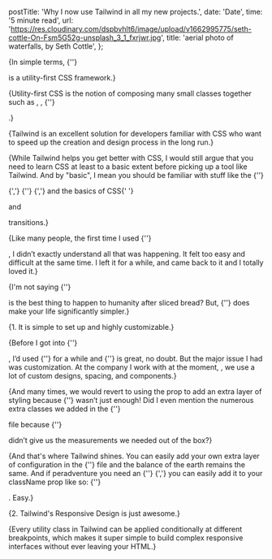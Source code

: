 
  postTitle: 'Why I now use Tailwind in all my new projects.',
  date: 'Date',
  time: '5 minute read',
  url: 'https://res.cloudinary.com/dspbvhlt6/image/upload/v1662995775/seth-cottle-On-Fsm5G52g-unsplash_3_1_fxrjwr.jpg',
  title: 'aerial photo of waterfalls, by Seth Cottle',
};

<InfoNote note="Tailwind CSS is awesome!" />

{<Text>In simple terms, {''}

<ExternalUrl href='https://tailwindcss.com/' text='Tailwindcss' /> is a
utility-first CSS framework.</Text>}

{<Text>Utility-first CSS is the notion of composing many small classes together
such as <BoldText text='flex' />, <BoldText text='pt-4' />, {''}

<BoldText text='text-center' />.</Text>}

{<Text>Tailwind is an excellent solution for developers familiar with CSS who
want to speed up the creation and design process in the long run.</Text>}

{<Text>While Tailwind helps you get better with CSS, I would still argue that
you need to learn CSS at least to a basic extent before picking up a tool like
Tailwind. And by "basic", I mean you should be familiar with stuff like the {''}

<ExternalUrl
  href="https://developer.mozilla.org/en-US/docs/Learn/CSS/Building_blocks/The_box_model"
  text="box-model"
/>
{','} {''}
<ExternalUrl
  href="https://developer.mozilla.org/en-US/docs/Web/CSS/CSS_Flexible_Box_Layout/Basic_Concepts_of_Flexbox"
  text="using flexbox"
/>
{','} and the basics of CSS{' '}

<ExternalUrl
  href="https://developer.mozilla.org/en-US/docs/Web/CSS/CSS_Animations/Using_CSS_animations"
  text="animations"
/> and <ExternalUrl
  href="https://developer.mozilla.org/en-US/docs/Web/CSS/CSS_Transitions/Using_CSS_transitions"
  text="transitions"
/>

transitions.</Text>}

<DangerNote note="I do not think it’s such a great idea to use Tailwind if you are not familiar with plain old vanilla CSS." />

{<Text>Like many people, the first time I used {''}

<ExternalUrl href='https://tailwindcss.com/' text='Tailwind' />, I didn’t
exactly understand all that was happening. It felt too easy and difficult at the
same time. I left it for a while, and came back to it and I totally loved
it.</Text>}

{<Text>I'm not saying {''}

<ExternalUrl href='https://tailwindcss.com/' text='Tailwind' /> is the best
thing to happen to humanity after sliced bread? But, {''}
<ExternalUrl href='https://tailwindcss.com/' text='Tailwind' /> does make your
life significantly simpler.</Text>}

<AnchorTag
  text="Here are a few reasons why I love and use Tailwind"
  href="why-I-love-and-use-Tailwind"
/>

{<ListNumber>1. It is simple to set up and highly customizable.</ListNumber>}

{<Text>Before I got into {''}

<ExternalUrl href='https://tailwindcss.com/' text='Tailwind' />, I’d used {''}
<ExternalUrl href='https://getbootstrap.com/' text='Bootstrap' /> for a while and {''}
<ExternalUrl href='https://getbootstrap.com/' text='Bootstrap' /> is great, no
doubt. But the major issue I had was customization. At the company I work with at the moment, <ExternalUrl href='https://dojah.io/' text='Dojah' />,
we use a lot of custom designs, spacing, and components.</Text>}

{<Text>And many times, we would revert to using the <QuoteText quote='style' />
prop to add an extra layer of styling because
{''}<ExternalUrl href='https://getbootstrap.com/' text='Bootstrap' /> wasn’t
just enough! Did I even mention the numerous extra classes we added in the {''}

<QuoteText quote="global.css" /> file because {''}

<ExternalUrl href='https://getbootstrap.com/' text='Bootstrap' /> didn’t give us
the measurements we needed out of the box?</Text>}

<InfoNote
  note="I'm not comparing both tools because they are intrinsically different.
Bootstrap is great if you need an already built set of tools and components to
plug in to. Tailwind on the other hand provides you with the utilities and you
build every other thing yourself."
/>

{<Text>And that's where Tailwind shines. You can easily add your own extra layer
of configuration in the {''} <QuoteText quote="tailwind.config" /> file and the
balance of the earth remains the same. And if peradventure you need an
{''}<ExternalUrl
  href="https://tailwindcss.com/docs/adding-custom-styles#using-arbitrary-values"
  text="arbitrary value"
/> {','} you can easily add it to your className prop like so: {''}

<QuoteText quote="top-[117px]" />. Easy.</Text>}

{<ListNumber>2. Tailwind's Responsive Design is just awesome.</ListNumber>}

{<Text>Every utility class in Tailwind can be applied conditionally at different
breakpoints, which makes it super simple to build complex responsive interfaces
without ever leaving your HTML.</Text>}

